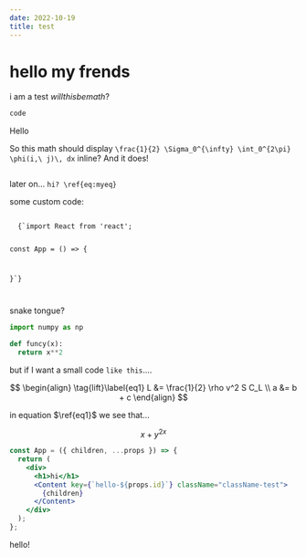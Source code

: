 ```yaml
---
date: 2022-10-19
title: test
---
```


# hello my frends

i am a test $will this be math?$

```py
code
```

<div>Hello</div>

So this math should display <Math inline>`\frac{1}{2} \Sigma_0^{\infty} \int_0^{2\pi} \phi(i,\ j)\, dx`</Math> inline? And it does!

<Math>
  `\label{eq:myeq}
  f(x) = \frac{1}{2}`
</Math>

later on... <Math inline> `hi? \ref{eq:myeq}`</Math>

some custom code:

<Code language="js" wrapLines={false}>
  {`import React from 'react';

const App = () => {

}`}

</Code>

snake tongue?

```py
import numpy as np

def funcy(x):
  return x**2
```

but if I want a small code `like this`....

$$
\begin{align}
  \tag{lift}\label{eq1}
  L &= \frac{1}{2} \rho v^2 S C_L \\
  a &= b + c
\end{align}
$$

in equation $\ref{eq1}$ we see that...

$$
\tag{hi} x+y^{2x} \label{tag1}
$$

```jsx
const App = ({ children, ...props }) => {
  return (
    <div>
      <h1>hi</h1>
      <Content key={`hello-${props.id}`} className="className-test">
        {children}
      </Content>
    </div>
  );
};
```

<Note>hello!</Note>
